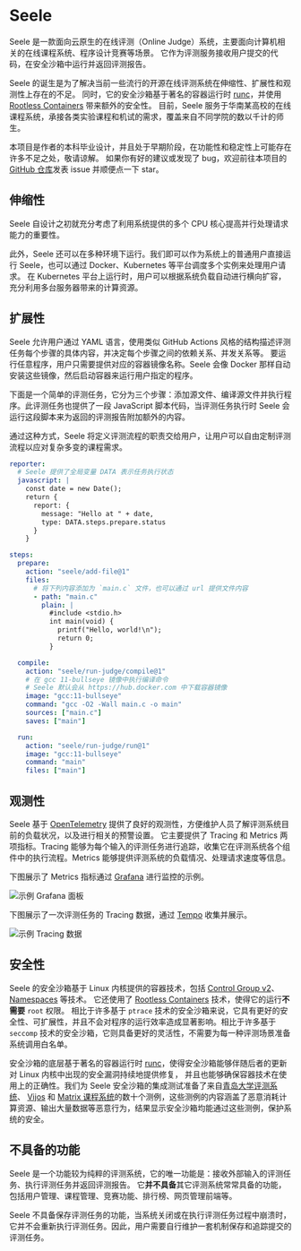 # Seele

Seele 是一款面向云原生的在线评测（Online Judge）系统，主要面向计算机相关的在线课程系统、程序设计竞赛等场景。
它作为评测服务接收用户提交的代码，在安全沙箱中运行并返回评测报告。

Seele 的诞生是为了解决当前一些流行的开源在线评测系统在伸缩性、扩展性和观测性上存在的不足。
同时，它的安全沙箱基于著名的容器运行时 [runc](https://github.com/opencontainers/runc/)，并使用 [Rootless Containers](https://rootlesscontaine.rs/) 带来额外的安全性。
目前，Seele 服务于华南某高校的在线课程系统，承接各类实验课程和机试的需求，覆盖来自不同学院的数以千计的师生。

本项目是作者的本科毕业设计，并且处于早期阶段，在功能性和稳定性上可能存在许多不足之处，敬请谅解。
如果你有好的建议或发现了 bug，欢迎前往本项目的 [GitHub 仓库](https://github.com/darkyzhou/seele)发表 issue 并顺便点一下 star。

## 伸缩性

Seele 自设计之初就充分考虑了利用系统提供的多个 CPU 核心提高并行处理请求能力的重要性。

此外，Seele 还可以在多种环境下运行。我们即可以作为系统上的普通用户直接运行 Seele，也可以通过 Docker、Kubernetes 等平台调度多个实例来处理用户请求。
在 Kubernetes 平台上运行时，用户可以根据系统负载自动进行横向扩容，充分利用多台服务器带来的计算资源。

## 扩展性

Seele 允许用户通过 YAML 语言，使用类似 GitHub Actions 风格的结构描述评测任务每个步骤的具体内容，并决定每个步骤之间的依赖关系、并发关系等。
要运行任意程序，用户只需要提供对应的容器镜像名称。Seele 会像 Docker 那样自动安装这些镜像，然后启动容器来运行用户指定的程序。

下面是一个简单的评测任务，它分为三个步骤：添加源文件、编译源文件并执行程序。此评测任务也提供了一段 JavaScript 脚本代码，当评测任务执行时 Seele
会运行这段脚本来为返回的评测报告附加额外的内容。

通过这种方式，Seele 将定义评测流程的职责交给用户，让用户可以自由定制评测流程以应对复杂多变的课程需求。

```yaml
reporter:
  # Seele 提供了全局变量 DATA 表示任务执行状态
  javascript: |
    const date = new Date();
    return {
      report: {
        message: "Hello at " + date,
        type: DATA.steps.prepare.status
      }
    }

steps:
  prepare:
    action: "seele/add-file@1"
    files:
      # 将下列内容添加为 `main.c` 文件，也可以通过 url 提供文件内容
      - path: "main.c"
        plain: |
          #include <stdio.h>
          int main(void) {
            printf("Hello, world!\n");
            return 0;
          }

  compile:
    action: "seele/run-judge/compile@1"
    # 在 gcc 11-bullseye 镜像中执行编译命令
    # Seele 默认会从 https://hub.docker.com 中下载容器镜像
    image: "gcc:11-bullseye"
    command: "gcc -O2 -Wall main.c -o main"
    sources: ["main.c"]
    saves: ["main"]

  run:
    action: "seele/run-judge/run@1"
    image: "gcc:11-bullseye"
    command: "main"
    files: ["main"]
```

## 观测性

Seele 基于 [OpenTelemetry](https://opentelemetry.io/) 提供了良好的观测性，方便维护人员了解评测系统目前的负载状况，以及进行相关的预警设置。
它主要提供了 Tracing 和 Metrics 两项指标。Tracing 能够为每个输入的评测任务进行追踪，收集它在评测系统各个组件中的执行流程。Metrics 能够提供评测系统的负载情况、处理请求速度等信息。

下图展示了 Metrics 指标通过 [Grafana](https://grafana.com/) 进行监控的示例。

![示例 Grafana 面板](/grafana.png)

下图展示了一次评测任务的 Tracing 数据，通过 [Tempo](https://grafana.com/oss/tempo/) 收集并展示。

![示例 Tracing 数据](/tempo.png)

## 安全性

Seele 的安全沙箱基于 Linux 内核提供的容器技术，包括 [Control Group v2](https://www.kernel.org/doc/html/latest/admin-guide/cgroup-v2.html)、[Namespaces](https://www.kernel.org/doc/html/latest/admin-guide/namespaces/index.html) 等技术。
它还使用了 [Rootless Containers](https://rootlesscontaine.rs/) 技术，使得它的运行**不需要** `root` 权限。
相比于许多基于 `ptrace` 技术的安全沙箱来说，它具有更好的安全性、可扩展性，并且不会对程序的运行效率造成显著影响。相比于许多基于 `seccomp` 技术的安全沙箱，它则具备更好的灵活性，不需要为每一种评测场景准备系统调用白名单。

安全沙箱的底层基于著名的容器运行时 [runc](https://github.com/opencontainers/runc/)，使得安全沙箱能够伴随后者的更新对 Linux 内核中出现的安全漏洞持续地提供修复，
并且也能够确保容器技术在使用上的正确性。我们为 Seele 安全沙箱的集成测试准备了来自[青岛大学评测系统](https://github.com/QingdaoU/Judger)、
[Vijos](https://github.com/vijos/malicious-code) 和 [Matrix 课程系统](https://matrix.sysu.edu.cn/about)的数十个测例，这些测例的内容涵盖了恶意消耗计算资源、输出大量数据等恶意行为，结果显示安全沙箱均能通过这些测例，保护系统的安全。

## 不具备的功能

Seele 是一个功能较为纯粹的评测系统，它的唯一功能是：接收外部输入的评测任务、执行评测任务并返回评测报告。
它**并不具备**其它评测系统常常具备的功能，包括用户管理、课程管理、竞赛功能、排行榜、网页管理前端等。

Seele 不具备保存评测任务的功能，当系统关闭或在执行评测任务过程中崩溃时，它并不会重新执行评测任务。因此，用户需要自行维护一套机制保存和追踪提交的评测任务。

